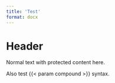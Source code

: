 ```yaml
---
title: 'Test'
format: docx
---
```


# Header

Normal text with [protected content]{custom-style="ProtectedParam"} here.

Also test [{{< param compound >}}]{.protected-param} syntax.
